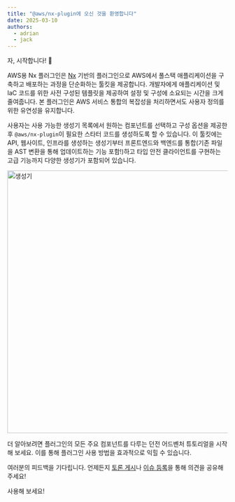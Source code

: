 ```yaml
---
title: "@aws/nx-plugin에 오신 것을 환영합니다"
date: 2025-03-10
authors:
  - adrian
  - jack
---
```





자, 시작합니다! 🚀

AWS용 Nx 플러그인은 [Nx](https://nx.dev/) 기반의 플러그인으로 AWS에서 풀스택 애플리케이션을 구축하고 배포하는 과정을 단순화하는 툴킷을 제공합니다. 개발자에게 애플리케이션 및 IaC 코드를 위한 사전 구성된 템플릿을 제공하여 설정 및 구성에 소요되는 시간을 크게 줄여줍니다. 본 플러그인은 AWS 서비스 통합의 복잡성을 처리하면서도 사용자 정의를 위한 유연성을 유지합니다.

사용자는 사용 가능한 생성기 목록에서 원하는 컴포넌트를 선택하고 구성 옵션을 제공한 후 `@aws/nx-plugin`이 필요한 스타터 코드를 생성하도록 할 수 있습니다. 이 툴킷에는 API, 웹사이트, 인프라를 생성하는 생성기부터 프론트엔드와 백엔드를 통합(기존 파일을 AST 변환을 통해 업데이트하는 기능 포함!)하고 타입 안전 클라이언트를 구현하는 고급 기능까지 다양한 생성기가 포함되어 있습니다.

<Image src={websiteGeneratorGif} alt="생성기" width="800" height="600" />

더 알아보려면 플러그인의 모든 주요 컴포넌트를 다루는 <Link path="get_started/tutorials/dungeon-game/overview">던전 어드벤처 튜토리얼</Link>을 시작해 보세요. 이를 통해 플러그인 사용 방법을 효과적으로 익힐 수 있습니다.

여러분의 피드백을 기다립니다. 언제든지 [토론 게시](https://github.com/awslabs/nx-plugin-for-aws/discussions)나 [이슈 등록](https://github.com/awslabs/nx-plugin-for-aws/issues)을 통해 의견을 공유해 주세요!

<Link type="button" path="get_started/tutorials/dungeon-game/overview">사용해 보세요!</Link>